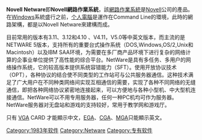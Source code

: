 {{Multiple issues|
{{Expand language|1=en|time=2020-07-30T02:24:46+00:00}}
{{Unreferenced|time=2020-07-30T02:24:46+00:00}}
}}
{{noteTA
|G1=IT
}}
{{Infobox OS
| name                   = NetWare
| developer              = [[Novell|Novell, Inc.]]
| source_model           = [[闭源软件|闭源软件]]
| kernel_type            = [[混合內核|混合內核]]
| supported_platforms    = [[x86_architecture|x86]], [[MIPS_architecture|MIPS]], [[DEC_Alpha|DEC Alpha]], [[SPARC|SPARC]], [[PowerPC|PowerPC]]
| ui                     = [[命令行|命令行]], {{link-en|文字用户界面|Text user interface}}
| released               = 1983
| latest_release_version = 6.5 SP8
| latest_release_date    = {{Start date and age|2009|05|06}}
| language               = 英语
| working_state          = 停止
| license                = [[专有软件|专有]]
| succeeded by           = [[Open_Enterprise_Server|Open Enterprise Server]]
| website                = [http://www.novell.com/products/netware/ www.novell.com]
}}
'''Novell Netware'''即'''Novell網路作業系統'''，該[[網路作業系統|網路作業系統]]是[[Novell|Novell]]公司的產品。在[[Windows|Windows]]系統盛行之前，[[个人電腦|个人電腦]]是運作在Command Line的環境，此時的網路架構，都是以Novell Netware來建構而成。

目前常用的版本有3.11、3.12和4.10 、V4.11，V5.0等中英文版本，而主流的是NETWARE 5版本，支持所有的重要台式操作系统（DOS,Windows,OS/2,Unix和Macintosh）以及IBM SAA环境，为需要在多厂商产品环境下进行复杂的网络计算的企事业单位提供了高性能的综合平台。NetWare是具有多任务、多用户的网络操作系统，它的较高版本提供系统容错能力（SFT）。使用开放协议技术（OPT），各种协议的结合使不同类型的工作站可与公共服务器通信。这种技术满足了广大用户在不同种类网络间实现互相通信的需要，实现了各种不同网络的无缝通信，即把各种网络协议紧密地连接起来，可以方便地与各种小型机、中大型机连接通信。NetWare可以不用专用服务器，任何一种PC机均可作为服务器。NetWare服务器对无盘站和游戏的支持较好，常用于教学网和游戏厅。 

只有 [[VGA|VGA]] CARD 才能顯示中文，[[EGA|EGA]]、[[CGA|CGA]]、[[MGA|MGA]]只能顯示英文。

{{Novell}}

{{作業系統小作品}}
[[Category:1983年软件|Category:1983年软件]]
[[Category:Netware|Category:Netware]]
[[Category:专有软件|Category:专有软件]]